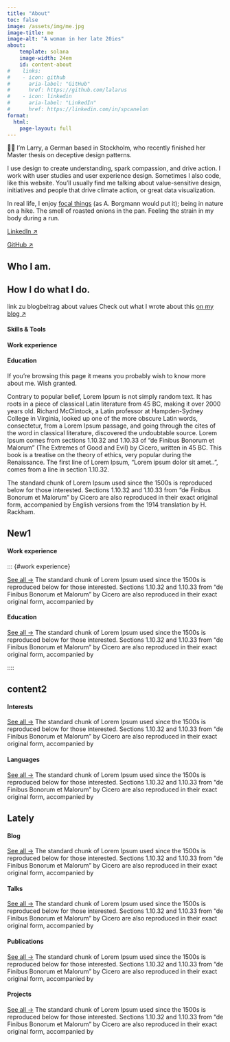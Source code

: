 ```yaml
---
title: "About"
toc: false
image: /assets/img/me.jpg
image-title: me
image-alt: "A woman in her late 20ies"
about:
    template: solana
    image-width: 24em
    id: content-about
#    links:
#    - icon: github
#      aria-label: "GitHub"
#      href: https://github.com/lalarus
#    - icon: linkedin
#      aria-label: "LinkedIn"
#      href: https://linkedin.com/in/spcanelon
format:
  html: 
    page-layout: full
---
```

<!--::: {.hero .hero-about}
# About me
<br>
<br>
<br>
<br>

***
:::-->

::: {#content-about .text-medium}
👋🏻 I’m Larry, a German based in Stockholm, who recently finished her Master thesis on deceptive design patterns.

I use design to create understanding, spark compassion, and drive action. I work with user studies and user experience design. Sometimes I also code, like this website. You’ll usually find me talking about value-sensitive design, initiatives and people that drive climate action, or great data visualization.

In real life, I enjoy [focal things](about.qmd) (as A. Borgmann would put it); being in nature on a hike. The smell of roasted onions in the pan. Feeling the strain in my body during a run.

::: {.button-about}
[LinkedIn &#x2197;](about.qmd){.btn .btn-outline-primary .btn-lg .btn role="button"}

[GitHub &#x2197;](about.qmd){.btn .btn-outline-primary .btn-lg .btn role="button"}
:::

:::

## Who I am.

## How I do what I do.
link zu blogbeitrag about values 
Check out what I wrote about this [on my blog &#x2197;](blog.qmd)


#### Skills & Tools

#### Work experience

#### Education


If you're browsing this page it means you probably wish to know more about me. Wish granted.

Contrary to popular belief, Lorem Ipsum is not simply random text. It has roots in a piece of classical Latin literature from 45 BC, making it over 2000 years old. Richard McClintock, a Latin professor at Hampden-Sydney College in Virginia, looked up one of the more obscure Latin words, consectetur, from a Lorem Ipsum passage, and going through the cites of the word in classical literature, discovered the undoubtable source. Lorem Ipsum comes from sections 1.10.32 and 1.10.33 of "de Finibus Bonorum et Malorum" (The Extremes of Good and Evil) by Cicero, written in 45 BC. This book is a treatise on the theory of ethics, very popular during the Renaissance. The first line of Lorem Ipsum, "Lorem ipsum dolor sit amet..", comes from a line in section 1.10.32.

The standard chunk of Lorem Ipsum used since the 1500s is reproduced below for those interested. Sections 1.10.32 and 1.10.33 from "de Finibus Bonorum et Malorum" by Cicero are also reproduced in their exact original form, accompanied by English versions from the 1914 translation by H. Rackham.

<!--
![A picture of a woman in her late-twenties](/assets/img/me.jpg "This is me")
-->

## New1 {#content1}

:::: {.grid}

::: {.g-col-6}
#### Work experience
::: {#work experience}
:::
[See all &rarr;](../blog){.about-links .subtitle}
The standard chunk of Lorem Ipsum used since the 1500s is reproduced below for those interested. Sections 1.10.32 and 1.10.33 from "de Finibus Bonorum et Malorum" by Cicero are also reproduced in their exact original form, accompanied by 
:::

::: {.g-col-6}
#### Education
::: {#education}
:::
[See all &rarr;](../talk){.about-links .subtitle}
The standard chunk of Lorem Ipsum used since the 1500s is reproduced below for those interested. Sections 1.10.32 and 1.10.33 from "de Finibus Bonorum et Malorum" by Cicero are also reproduced in their exact original form, accompanied by 
:::

::::





## content2 {#content2}

:::: {.grid}

::: {.g-col-6}
#### Interests
::: {#interests}
:::
[See all &rarr;](../blog){.about-links .subtitle}
The standard chunk of Lorem Ipsum used since the 1500s is reproduced below for those interested. Sections 1.10.32 and 1.10.33 from "de Finibus Bonorum et Malorum" by Cicero are also reproduced in their exact original form, accompanied by 
:::

::: {.g-col-6}
#### Languages
::: {#languages}
:::
[See all &rarr;](../talk){.about-links .subtitle}
The standard chunk of Lorem Ipsum used since the 1500s is reproduced below for those interested. Sections 1.10.32 and 1.10.33 from "de Finibus Bonorum et Malorum" by Cicero are also reproduced in their exact original form, accompanied by 
:::

::::

















## Lately {#mylately}

:::: {.grid}

::: {.g-col-3}
#### Blog
::: {#blog}
:::
[See all &rarr;](../blog){.about-links .subtitle}
The standard chunk of Lorem Ipsum used since the 1500s is reproduced below for those interested. Sections 1.10.32 and 1.10.33 from "de Finibus Bonorum et Malorum" by Cicero are also reproduced in their exact original form, accompanied by 
:::

::: {.g-col-3}
#### Talks
::: {#talk}
:::
[See all &rarr;](../talk){.about-links .subtitle}
The standard chunk of Lorem Ipsum used since the 1500s is reproduced below for those interested. Sections 1.10.32 and 1.10.33 from "de Finibus Bonorum et Malorum" by Cicero are also reproduced in their exact original form, accompanied by 
:::

::: {.g-col-3}
#### Publications
::: {#publication}
:::
[See all &rarr;](../publication){.about-links .subtitle}
The standard chunk of Lorem Ipsum used since the 1500s is reproduced below for those interested. Sections 1.10.32 and 1.10.33 from "de Finibus Bonorum et Malorum" by Cicero are also reproduced in their exact original form, accompanied by 
:::

::: {.g-col-3}
#### Projects
::: {#project}
:::
[See all &rarr;](../project){.about-links .subtitle}
The standard chunk of Lorem Ipsum used since the 1500s is reproduced below for those interested. Sections 1.10.32 and 1.10.33 from "de Finibus Bonorum et Malorum" by Cicero are also reproduced in their exact original form, accompanied by 
:::

::::